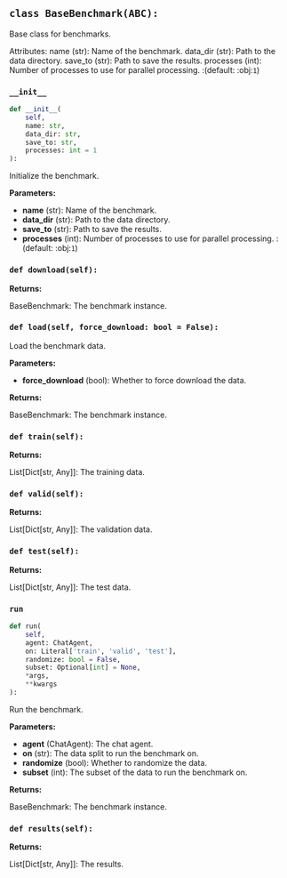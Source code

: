<a id="camel.benchmarks.base"></a>

<a id="camel.benchmarks.base.BaseBenchmark"></a>

## `class BaseBenchmark(ABC):`

Base class for benchmarks.

Attributes:
name (str): Name of the benchmark.
data_dir (str): Path to the data directory.
save_to (str): Path to save the results.
processes (int): Number of processes to use for parallel
processing. :(default: :obj:`1`)

<a id="camel.benchmarks.base.BaseBenchmark.__init__"></a>

### `__init__`

```python
def __init__(
    self,
    name: str,
    data_dir: str,
    save_to: str,
    processes: int = 1
):
```

Initialize the benchmark.

**Parameters:**

- **name** (str): Name of the benchmark.
- **data_dir** (str): Path to the data directory.
- **save_to** (str): Path to save the results.
- **processes** (int): Number of processes to use for parallel processing. :(default: :obj:`1`)

<a id="camel.benchmarks.base.BaseBenchmark.download"></a>

### `def download(self):`

**Returns:**

  BaseBenchmark: The benchmark instance.

<a id="camel.benchmarks.base.BaseBenchmark.load"></a>

### `def load(self, force_download: bool = False):`

Load the benchmark data.

**Parameters:**

- **force_download** (bool): Whether to force download the data.

**Returns:**

  BaseBenchmark: The benchmark instance.

<a id="camel.benchmarks.base.BaseBenchmark.train"></a>

### `def train(self):`

**Returns:**

  List[Dict[str, Any]]: The training data.

<a id="camel.benchmarks.base.BaseBenchmark.valid"></a>

### `def valid(self):`

**Returns:**

  List[Dict[str, Any]]: The validation data.

<a id="camel.benchmarks.base.BaseBenchmark.test"></a>

### `def test(self):`

**Returns:**

  List[Dict[str, Any]]: The test data.

<a id="camel.benchmarks.base.BaseBenchmark.run"></a>

### `run`

```python
def run(
    self,
    agent: ChatAgent,
    on: Literal['train', 'valid', 'test'],
    randomize: bool = False,
    subset: Optional[int] = None,
    *args,
    **kwargs
):
```

Run the benchmark.

**Parameters:**

- **agent** (ChatAgent): The chat agent.
- **on** (str): The data split to run the benchmark on.
- **randomize** (bool): Whether to randomize the data.
- **subset** (int): The subset of the data to run the benchmark on.

**Returns:**

  BaseBenchmark: The benchmark instance.

<a id="camel.benchmarks.base.BaseBenchmark.results"></a>

### `def results(self):`

**Returns:**

  List[Dict[str, Any]]: The results.
